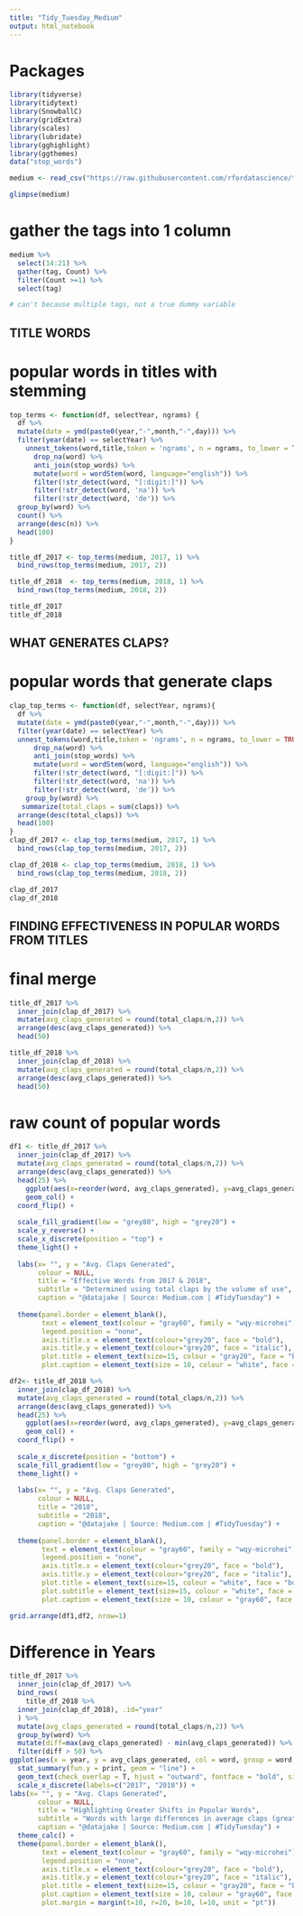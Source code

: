 ```yaml
---
title: "Tidy_Tuesday_Medium"
output: html_notebook
---
```


# Packages
```r
library(tidyverse)
library(tidytext)
library(SnowballC)
library(gridExtra)
library(scales)
library(lubridate)
library(gghighlight)
library(ggthemes)
data("stop_words")

medium <- read_csv("https://raw.githubusercontent.com/rfordatascience/tidytuesday/master/data/2018-12-04/medium_datasci.csv")
```
```r
glimpse(medium)
```

# gather the tags into 1 column
```r
medium %>%
  select(14:21) %>%
  gather(tag, Count) %>%
  filter(Count >=1) %>%
  select(tag)

# can't because multiple tags, not a true dummy variable
```

## TITLE WORDS
# popular words in titles with stemming
```r
top_terms <- function(df, selectYear, ngrams) {
  df %>%
  mutate(date = ymd(paste0(year,"-",month,"-",day))) %>%
  filter(year(date) == selectYear) %>%
    unnest_tokens(word,title,token = 'ngrams', n = ngrams, to_lower = TRUE, drop = TRUE) %>%
      drop_na(word) %>%
      anti_join(stop_words) %>%
      mutate(word = wordStem(word, language="english")) %>%
      filter(!str_detect(word, "[:digit:]")) %>%
      filter(!str_detect(word, 'na')) %>%
      filter(!str_detect(word, 'de')) %>%
  group_by(word) %>%
  count() %>%
  arrange(desc(n)) %>%
  head(100)
}

title_df_2017 <- top_terms(medium, 2017, 1) %>%
  bind_rows(top_terms(medium, 2017, 2))

title_df_2018  <- top_terms(medium, 2018, 1) %>%
  bind_rows(top_terms(medium, 2018, 2))

title_df_2017
title_df_2018
```

## WHAT GENERATES CLAPS?
# popular words that generate claps
```r
clap_top_terms <- function(df, selectYear, ngrams){
  df %>%
  mutate(date = ymd(paste0(year,"-",month,"-",day))) %>%
  filter(year(date) == selectYear) %>%
  unnest_tokens(word,title,token = 'ngrams', n = ngrams, to_lower = TRUE, drop = TRUE) %>%
      drop_na(word) %>%
      anti_join(stop_words) %>%
      mutate(word = wordStem(word, language="english")) %>%
      filter(!str_detect(word, "[:digit:]")) %>%
      filter(!str_detect(word, 'na')) %>%
      filter(!str_detect(word, 'de')) %>%
    group_by(word) %>%
   summarize(total_claps = sum(claps)) %>%
  arrange(desc(total_claps)) %>%
  head(100)
}
clap_df_2017 <- clap_top_terms(medium, 2017, 1) %>%
  bind_rows(clap_top_terms(medium, 2017, 2))

clap_df_2018 <- clap_top_terms(medium, 2018, 1) %>%
  bind_rows(clap_top_terms(medium, 2018, 2))

clap_df_2017
clap_df_2018
```


## FINDING EFFECTIVENESS IN POPULAR WORDS FROM TITLES
# final merge
```r
title_df_2017 %>%
  inner_join(clap_df_2017) %>%
  mutate(avg_claps_generated = round(total_claps/n,2)) %>%
  arrange(desc(avg_claps_generated)) %>%
  head(50)

title_df_2018 %>%
  inner_join(clap_df_2018) %>%
  mutate(avg_claps_generated = round(total_claps/n,2)) %>%
  arrange(desc(avg_claps_generated)) %>%
  head(50)
```

# raw count of popular words
```r
df1 <- title_df_2017 %>%
  inner_join(clap_df_2017) %>%
  mutate(avg_claps_generated = round(total_claps/n,2)) %>%
  arrange(desc(avg_claps_generated)) %>%
  head(25) %>%
    ggplot(aes(x=reorder(word, avg_claps_generated), y=avg_claps_generated, fill = avg_claps_generated)) +
    geom_col() +
  coord_flip() +
  
  scale_fill_gradient(low = "grey80", high = "grey20") +
  scale_y_reverse() +
  scale_x_discrete(position = "top") +
  theme_light() +
  
  labs(x= "", y = "Avg. Claps Generated",
       colour = NULL,
       title = "Effective Words from 2017 & 2018",
       subtitle = "Determined using total claps by the volume of use",
       caption = "@datajake | Source: Medium.com | #TidyTuesday") +
  
  theme(panel.border = element_blank(),
        text = element_text(colour = "gray60", family = "wqy-microhei"),
        legend.position = "none",
        axis.title.x = element_text(colour="grey20", face = "bold"),
        axis.title.y = element_text(colour="grey20", face = "italic"),
        plot.title = element_text(size=15, colour = "gray20", face = "bold"),
        plot.caption = element_text(size = 10, colour = "white", face = "italic")) 

df2<- title_df_2018 %>%
  inner_join(clap_df_2018) %>%
  mutate(avg_claps_generated = round(total_claps/n,2)) %>%
  arrange(desc(avg_claps_generated)) %>%
  head(25) %>%
    ggplot(aes(x=reorder(word, avg_claps_generated), y=avg_claps_generated, fill = avg_claps_generated)) +
    geom_col() +
  coord_flip() +
  
  scale_x_discrete(position = "bottom") +
  scale_fill_gradient(low = "grey80", high = "grey20") +
  theme_light() +
  
  labs(x= "", y = "Avg. Claps Generated",
       colour = NULL,
       title = "2018",
       subtitle = "2018",
       caption = "@datajake | Source: Medium.com | #TidyTuesday") +
  
  theme(panel.border = element_blank(),
        text = element_text(colour = "gray60", family = "wqy-microhei"),
        legend.position = "none",
        axis.title.x = element_text(colour="grey20", face = "bold"),
        axis.title.y = element_text(colour="grey20", face = "italic"),
        plot.title = element_text(size=15, colour = "white", face = "bold"),
        plot.subtitle = element_text(size=15, colour = "white", face = "bold"),
        plot.caption = element_text(size = 10, colour = "gray60", face = "italic"))

grid.arrange(df1,df2, nrow=1)
```
# Difference in Years
```r
title_df_2017 %>%
  inner_join(clap_df_2017) %>%
  bind_rows(
    title_df_2018 %>%
  inner_join(clap_df_2018), .id="year"
  ) %>%
  mutate(avg_claps_generated = round(total_claps/n,2)) %>% 
  group_by(word) %>%
  mutate(diff=max(avg_claps_generated) - min(avg_claps_generated)) %>%
  filter(diff > 50) %>%
ggplot(aes(x = year, y = avg_claps_generated, col = word, group = word, fill = word, label = word)) +
  stat_summary(fun.y = print, geom = "line") +
  geom_text(check_overlap = T, hjust = "outward", fontface = "bold", size = 3) +
  scale_x_discrete(labels=c("2017", "2018")) +
labs(x= "", y = "Avg. Claps Generated",
       colour = NULL,
       title = "Highlighting Greater Shifts in Popular Words",
       subtitle = "Words with large differences in average claps (greater than 50) are shown",
       caption = "@datajake | Source: Medium.com | #TidyTuesday") +
  theme_calc() +
  theme(panel.border = element_blank(),
        text = element_text(colour = "gray60", family = "wqy-microhei"),
        legend.position = "none",
        axis.title.x = element_text(colour="grey20", face = "bold"),
        axis.title.y = element_text(colour="grey20", face = "italic"),
        plot.title = element_text(size=15, colour = "gray20", face = "bold"),
        plot.caption = element_text(size = 10, colour = "gray60", face = "italic"),
        plot.margin = margin(t=10, r=20, b=10, l=10, unit = "pt")) 

```